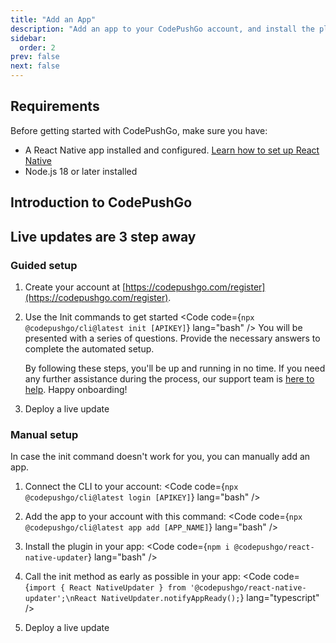 ```yaml
---
title: "Add an App"
description: "Add an app to your CodePushGo account, and install the plugin in your app"
sidebar:
  order: 2
prev: false
next: false
---
```



## Requirements

Before getting started with CodePushGo, make sure you have:
- A React Native app installed and configured. [Learn how to set up React Native](https://capacitorjs.com/docs/getting-started/)
- Node.js 18 or later installed

## Introduction to CodePushGo

## Live updates are 3 step away


### Guided setup

<Steps>

1. Create your account at [https://codepushgo.com/register](https://codepushgo.com/register).

2. Use the Init commands to get started <Code code={`npx @codepushgo/cli@latest init [APIKEY]`} lang="bash" /> You will be presented with a series of questions. Provide the necessary answers to complete the automated setup.<Aside type="tip">By following these steps, you'll be up and running in no time. If you need any further assistance during the process, our support team is [here to help](mailto:support@codepushgo.com). Happy onboarding!</Aside>

3. Deploy a live update <LinkCard href="/docs/getting-started/deploy/" title="Deploy a live update" description="Learn how to deploy a live update to your app" />

</Steps>

### Manual setup

In case the init command doesn't work for you, you can manually add an app.

<Steps>

1. Connect the CLI to your account: <Code code={`npx @codepushgo/cli@latest login [APIKEY]`} lang="bash" />

2. Add the app to your account with this command: <Code code={`npx @codepushgo/cli@latest app add [APP_NAME]`} lang="bash" />

3. Install the plugin in your app: <Code code={`npm i @codepushgo/react-native-updater`} lang="bash" />

4. Call the init method as early as possible in your app: <Code code={`import { React NativeUpdater } from '@codepushgo/react-native-updater';\nReact NativeUpdater.notifyAppReady();`} lang="typescript" />

5. Deploy a live update <LinkCard href="/docs/getting-started/deploy/" title="Deploy a live update" description="Learn how to deploy a live update to your app" />

</Steps>
